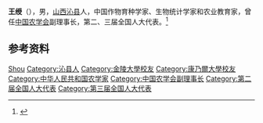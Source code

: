 {{Otheruses|other=名为王绶的其他人物|王绶}}

'''王绶'''（{{bd|1897年||1972年|}}），男，[[山西|山西]][[沁县|沁县]]人，中国作物育种学家、生物统计学家和农业教育家，曾任[[中国农学会|中国农学会]]副理事长，第二、三届全国人大代表。<ref>{{Cite book|title=中华人民共和国职官志|author=何虎生, 李耀东, 向常福主编|publisher=中国社会出版社|year=2003|isbn=9787800883934|location=北京|pages=}}</ref>

== 参考资料 ==
{{reflist}}

{{中国人物小作品}}
{{中国农学会第一届理事会}}

{{Authority control}}
{{DEFAULTSORT:Wang王}}
[[Category:王姓|Shou]]
[[Category:沁县人|Category:沁县人]]
[[Category:金陵大學校友|Category:金陵大學校友]]
[[Category:康乃爾大學校友|Category:康乃爾大學校友]]
[[Category:中华人民共和国农学家|Category:中华人民共和国农学家]]
[[Category:中国农学会副理事长|Category:中国农学会副理事长]]
[[Category:第二届全国人大代表|Category:第二届全国人大代表]]
[[Category:第三届全国人大代表|Category:第三届全国人大代表]]